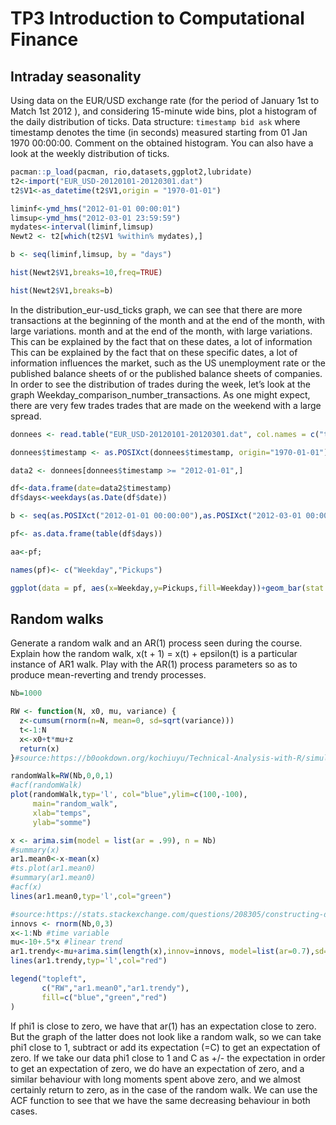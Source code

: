 # TP3 Introduction to Computational Finance

## Intraday seasonality
Using data on the EUR/USD exchange rate (for the period of January 1st to Match 1st 2012 ), and considering 15-minute wide bins, plot a histogram of the daily distribution of ticks.
Data structure: `timestamp bid ask` where timestamp denotes the time (in seconds) measured starting from 01 Jan 1970 00:00:00. Comment on the obtained histogram. You can also have a look at the weekly distribution of ticks.

```{r}
pacman::p_load(pacman, rio,datasets,ggplot2,lubridate)
t2<-import("EUR_USD-20120101-20120301.dat")
t2$V1<-as_datetime(t2$V1,origin = "1970-01-01")

liminf<-ymd_hms("2012-01-01 00:00:01")
limsup<-ymd_hms("2012-03-01 23:59:59")
mydates<-interval(liminf,limsup)
Newt2 <- t2[which(t2$V1 %within% mydates),]

b <- seq(liminf,limsup, by = "days")

hist(Newt2$V1,breaks=10,freq=TRUE)

hist(Newt2$V1,breaks=b)

```

In the distribution_eur-usd_ticks graph, we can see that there are more transactions at the beginning of the month and at the end of the month, with large variations. 
month and at the end of the month, with large variations. This can be explained by the fact that on these dates, a lot of information 
This can be explained by the fact that on these specific dates, a lot of information influences the market, such as the US unemployment rate or the published balance sheets of 
or the published balance sheets of companies.
In order to see the distribution of trades during the week, let's look at the graph 
Weekday_comparison_number_transactions. As one might expect, there are very few trades 
trades that are made on the weekend with a large spread.

```{r}
donnees <- read.table("EUR_USD-20120101-20120301.dat", col.names = c("timestamp","bid","ask"));

donnees$timestamp <- as.POSIXct(donnees$timestamp, origin="1970-01-01")

data2 <- donnees[donnees$timestamp >= "2012-01-01",]

df<-data.frame(date=data2$timestamp)
df$days<-weekdays(as.Date(df$date))

b <- seq(as.POSIXct("2012-01-01 00:00:00"),as.POSIXct("2012-03-01 00:00:00"), by = "15 min")

pf<- as.data.frame(table(df$days))

aa<-pf;

names(pf)<- c("Weekday","Pickups")

ggplot(data = pf, aes(x=Weekday,y=Pickups,fill=Weekday))+geom_bar(stat = "identity")+ggtitle(label = "Weekday_comparison_number_transactions")+theme_minimal()+theme(plot.title = element_text(hjust = 0.5, lineheight = 0.8, face = "bold"))+xlab("Weekdays")+ylab("Number of transactions")

```

## Random walks

Generate a random walk and an AR(1) process seen during the course. Explain how the
random walk, x(t + 1) = x(t) + epsilon(t) is a particular instance of AR1 walk.
Play with the AR(1) process parameters so as to produce mean-reverting and trendy
processes.

```{r}
Nb=1000

RW <- function(N, x0, mu, variance) {
  z<-cumsum(rnorm(n=N, mean=0, sd=sqrt(variance)))
  t<-1:N
  x<-x0+t*mu+z
  return(x)
}#source:https://b0ookdown.org/kochiuyu/Technical-Analysis-with-R/simulation.html

randomWalk=RW(Nb,0,0,1)
#acf(randomWalk)
plot(randomWalk,typ='l', col="blue",ylim=c(100,-100),
     main="random_walk",
     xlab="temps",
     ylab="somme")

x <- arima.sim(model = list(ar = .99), n = Nb)
#summary(x)
ar1.mean0<-x-mean(x)
#ts.plot(ar1.mean0)
#summary(ar1.mean0)
#acf(x)
lines(ar1.mean0,typ='l',col="green")

#source:https://stats.stackexchange.com/questions/208305/constructing-deterministic-trend-and-ar1-and-forecasting-in-r
innovs <- rnorm(Nb,0,3)
x<-1:Nb #time variable
mu<-10+.5*x #linear trend
ar1.trendy<-mu+arima.sim(length(x),innov=innovs, model=list(ar=0.7),sd=3)
lines(ar1.trendy,typ='l',col="red")

legend("topleft",
       c("RW","ar1.mean0","ar1.trendy"),
       fill=c("blue","green","red")
)

```

If phi1 is close to zero, we have that ar(1) has an expectation close to zero. But the graph of the latter 
does not look like a random walk, so we can take phi1 close to 1, subtract or add its expectation (=C) to get an expectation of zero. 
If we take our data phi1 close to 1 and C as +/- the expectation in order to get an expectation of zero, we do have an expectation of zero, and a similar behaviour with long moments spent above zero, and we almost certainly return to zero, as in the case of the random walk. We can use the ACF function to see that we have the same decreasing behaviour in both cases.




